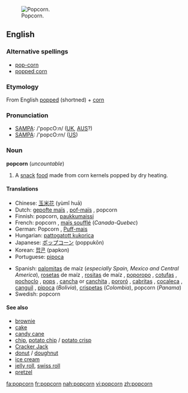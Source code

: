 [[Image:Popcorn04.jpg|thumb|right|Popcorn.]]
==English==

===Alternative spellings===
*[[pop-corn]]
*[[popped corn]]

===Etymology===
From English [[popped]] (shortned) + [[corn]]

===Pronunciation===
*[[SAMPA]]: /'popcO:n/ ([[UK]], [[AUS]]?)
*[[SAMPA]]: /'popcO:rn/ ([[US]])

===Noun===
'''popcorn''' (''uncountable'')

# A [[snack]] [[food]] made from corn kernels popped by dry heating.

====Translations====
{{top}}
*Chinese: [[玉米花]] (yùmǐ huā)
*Dutch: [[gepofte maïs]] {{m}}, [[pof-maïs]] {{m}}, popcorn {{m}}
*Finnish: popcorn, [[paukkumaissi]]
*French: popcorn {{m}}, [[maïs soufflé]] {{m}} (''Canada-Quebec'')
*German: Popcorn {{n}}, [[Puff-mais]] {{m}}
*Hungarian: [[pattogatott kukorica]]
*Japanese: [[ポップコーン]] (poppukōn)
*Korean: [[팝콘]] (papkon)
*Portuguese: [[pipoca]] {{f}}
{{mid}}
*Spanish: [[palomita]]s de maíz {{f}} (''especially Spain, Mexico and Central America''), [[roseta]]s de maíz {{f}} {{italbrac|El Salvador|Puerto Rico}}, [[rosita]]s de maíz {{f}} {{italbrac|Cuba}}, [[poporopo]] {{m}} {{italbrac|Guatemala}}, [[cotufa]]s {{f}} {{italbrac|Spain-Canary Islands, Venezuela}}, [[pochoclo]] {{m}} {{italbrac|Argentina-Buenos Aires}}, [[pop]]s {{m}} {{italbrac|Uruguay}}, [[cancha]] {{f}} or [[canchita]] {{f}} {{italbrac|Peru}}, [[pororó]] {{m}} {{italbrac|Paraguay|Northern and Western Argentina|Uruguay-provincial}}, [[cabrita]]s {{f}} {{italbrac|Chile}}, [[cocaleca]] {{f}} {{italbrac|Dominican Republic}}, [[canguil]] {{m}} {{italbrac|Ecuador}}, [[pipoca]] {{f}} (''Bolivia''), [[crispeta]]s {{f}} (''Colombia''), popcorn {{m}} (''Panama'')
*Swedish: popcorn {{n}}
{{bottom}}

====See also====
*[[brownie]]
*[[cake]]
*[[candy cane]]
*[[chip]], [[potato chip]] / [[potato crisp]]
*[[Cracker Jack]]
*[[donut]] / [[doughnut]]
*[[ice cream]]
*[[jelly roll]], [[swiss roll]]
*[[pretzel]]

[[fa:popcorn]]
[[fr:popcorn]]
[[nah:popcorn]]
[[vi:popcorn]]
[[zh:popcorn]]